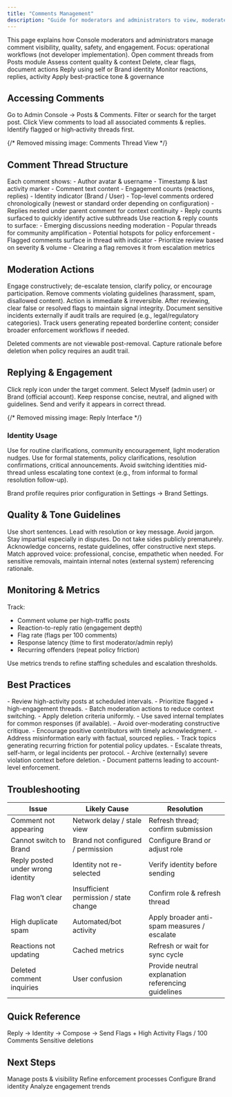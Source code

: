 ```yaml
---
title: "Comments Management"
description: "Guide for moderators and administrators to view, moderate, create, and reply to comments in the Console"
---
```


<Info>
This page explains how Console moderators and administrators manage comment visibility, quality, safety, and engagement. Focus: operational workflows (not developer implementation).
</Info>

<CardGroup cols={3}>
  <Card title="Locate" icon="magnifying-glass">Open comment threads from Posts module</Card>
  <Card title="Evaluate" icon="eye">Assess content quality & context</Card>
  <Card title="Moderate" icon="shield">Delete, clear flags, document actions</Card>
  <Card title="Engage" icon="thumbs-up">Reply using self or Brand identity</Card>
  <Card title="Track" icon="chart-bar">Monitor reactions, replies, activity</Card>
  <Card title="Optimize" icon="arrow-progress">Apply best-practice tone & governance</Card>
</CardGroup>

## Accessing Comments

<Steps>
  <Step title="Open Posts Module">Go to Admin Console → Posts & Comments.</Step>
  <Step title="Find Post">Filter or search for the target post.</Step>
  <Step title="Open Thread">Click View comments to load all associated comments & replies.</Step>
  <Step title="Assess Queue">Identify flagged or high‑activity threads first.</Step>
</Steps>

{/* Removed missing image: Comments Thread View */}

## Comment Thread Structure

<AccordionGroup>
  <Accordion title="Displayed Data">
    Each comment shows:
    - Author avatar & username
    - Timestamp & last activity marker
    - Comment text content
    - Engagement counts (reactions, replies)
    - Identity indicator (Brand / User)
  </Accordion>
  <Accordion title="Threading & Order">
    - Top-level comments ordered chronologically (newest or standard order depending on configuration)
    - Replies nested under parent comment for context continuity
    - Reply counts surfaced to quickly identify active subthreads
  </Accordion>
  <Accordion title="Engagement Signals">
    Use reaction & reply counts to surface:
    - Emerging discussions needing moderation
    - Popular threads for community amplification
    - Potential hotspots for policy enforcement
  </Accordion>
  <Accordion title="Flag Handling">
    - Flagged comments surface in thread with indicator
    - Prioritize review based on severity & volume
    - Clearing a flag removes it from escalation metrics
  </Accordion>
</AccordionGroup>

## Moderation Actions

<Tabs>
  <Tab title="Reply">Engage constructively; de-escalate tension, clarify policy, or encourage participation.</Tab>
  <Tab title="Delete">Remove comments violating guidelines (harassment, spam, disallowed content). Action is immediate & irreversible.</Tab>
  <Tab title="Clear Flags">After reviewing, clear false or resolved flags to maintain signal integrity.</Tab>
  <Tab title="Escalate (Internal)">Document sensitive incidents externally if audit trails are required (e.g., legal/regulatory categories).</Tab>
  <Tab title="Monitor Patterns">Track users generating repeated borderline content; consider broader enforcement workflows if needed.</Tab>
</Tabs>

<Warning>Deleted comments are not viewable post-removal. Capture rationale before deletion when policy requires an audit trail.</Warning>

## Replying & Engagement

<Steps>
  <Step title="Initiate Reply">Click reply icon under the target comment.</Step>
  <Step title="Choose Identity">Select Myself (admin user) or Brand (official account).</Step>
  <Step title="Compose Message">Keep response concise, neutral, and aligned with guidelines.</Step>
  <Step title="Publish">Send and verify it appears in correct thread.</Step>
</Steps>

{/* Removed missing image: Reply Interface */}

### Identity Usage

<AccordionGroup>
  <Accordion title="Myself (Admin User)">
    Use for routine clarifications, community encouragement, light moderation nudges.
  </Accordion>
  <Accordion title="Brand (Official)">
    Use for formal statements, policy clarifications, resolution confirmations, critical announcements.
  </Accordion>
  <Accordion title="Switching Guidance">
    Avoid switching identities mid-thread unless escalating tone context (e.g., from informal to formal resolution follow-up).
  </Accordion>
</AccordionGroup>

<Info>Brand profile requires prior configuration in Settings → Brand Settings.</Info>

## Quality & Tone Guidelines

<Tabs>
  <Tab title="Clarity">Use short sentences. Lead with resolution or key message. Avoid jargon.</Tab>
  <Tab title="Neutrality">Stay impartial especially in disputes. Do not take sides publicly prematurely.</Tab>
  <Tab title="De-escalation">Acknowledge concerns, restate guidelines, offer constructive next steps.</Tab>
  <Tab title="Brand Consistency">Match approved voice: professional, concise, empathetic when needed.</Tab>
  <Tab title="Audit Readiness">For sensitive removals, maintain internal notes (external system) referencing rationale.</Tab>
</Tabs>

## Monitoring & Metrics

Track:
- Comment volume per high-traffic posts
- Reaction-to-reply ratio (engagement depth)
- Flag rate (flags per 100 comments)
- Response latency (time to first moderator/admin reply)
- Recurring offenders (repeat policy friction)

<Info>Use metrics trends to refine staffing schedules and escalation thresholds.</Info>

## Best Practices

<AccordionGroup>
  <Accordion title="Operational Cadence">
    - Review high-activity posts at scheduled intervals.
    - Prioritize flagged + high-engagement threads.
    - Batch moderation actions to reduce context switching.
  </Accordion>
  <Accordion title="Consistency">
    - Apply deletion criteria uniformly.
    - Use saved internal templates for common responses (if available).
    - Avoid over-moderating constructive critique.
  </Accordion>
  <Accordion title="Community Health">
    - Encourage positive contributors with timely acknowledgment.
    - Address misinformation early with factual, sourced replies.
    - Track topics generating recurring friction for potential policy updates.
  </Accordion>
  <Accordion title="Risk Management">
    - Escalate threats, self-harm, or legal incidents per protocol.
    - Archive (externally) severe violation context before deletion.
    - Document patterns leading to account-level enforcement.
  </Accordion>
</AccordionGroup>

## Troubleshooting

| Issue | Likely Cause | Resolution |
|-------|--------------|------------|
| Comment not appearing | Network delay / stale view | Refresh thread; confirm submission |
| Cannot switch to Brand | Brand not configured / permission | Configure Brand or adjust role |
| Reply posted under wrong identity | Identity not re-selected | Verify identity before sending |
| Flag won’t clear | Insufficient permission / state change | Confirm role & refresh thread |
| High duplicate spam | Automated/bot activity | Apply broader anti-spam measures / escalate |
| Reactions not updating | Cached metrics | Refresh or wait for sync cycle |
| Deleted comment inquiries | User confusion | Provide neutral explanation referencing guidelines |

## Quick Reference

<CardGroup cols={2}>
  <Card title="Reply Workflow" icon="message-arrow-up-right">Reply → Identity → Compose → Send</Card>
  <Card title="Moderation Focus" icon="sensor-triangle-exclamation">Flags + High Activity</Card>
  <Card title="Key Metric" icon="chart-bar">Flags / 100 Comments</Card>
  <Card title="Audit Trigger" icon="file-check">Sensitive deletions</Card>
</CardGroup>

## Next Steps

<CardGroup cols={2}>
  <Card title="Posts Management" icon="file" href="/analytics-and-moderation/console/social-management/social-management/posts">Manage posts & visibility</Card>
  <Card title="Moderation Overview" icon="shield" href="/analytics-and-moderation/console/moderation/overview">Refine enforcement processes</Card>
</CardGroup>

<CardGroup cols={2}>
  <Card title="Branding" icon="badge-check" href="/analytics-and-moderation/console/settings/branding">Configure Brand identity</Card>
  <Card title="Analytics" icon="chart-bar" href="/analytics-and-moderation/console/analytics/overview">Analyze engagement trends</Card>
</CardGroup>
